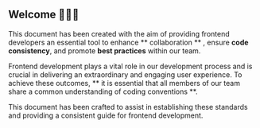 ## Welcome 👋🏽🧠

This document has been created with the aim of providing frontend developers an essential tool to enhance ** collaboration ** , ensure **code consistency**, and promote **best practices** within our team.

Frontend development plays a vital role in our development process and is crucial in delivering an extraordinary and engaging user experience. To achieve these outcomes, ** it is essential that all members of our team share a common understanding of coding conventions **.

This document has been crafted to assist in establishing these standards and providing a consistent guide for frontend development.
